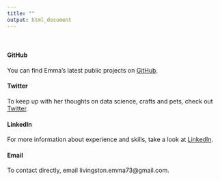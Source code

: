 ```yaml
---
title: ""
output: html_document
---
```

<br>

#### GitHub

You can find Emma's latest public projects on [GitHub](https://github.com/emmaL73).

#### Twitter 

To keep up with her thoughts on data science, crafts and pets, check out [Twitter](https://twitter.com/livin_emma).

#### LinkedIn

For more information about experience and skills, take a look at [LinkedIn](https://www.linkedin.com/in/emma-livingston/).

#### Email
To contact directly, email livingston.emma73@gmail.com. 